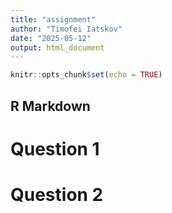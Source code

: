 ```yaml
---
title: "assignment"
author: "Timofei Iatskov"
date: "2025-05-12"
output: html_document
---
```


```r
knitr::opts_chunk$set(echo = TRUE)
```

## R Markdown
# Question 1

# Question 2